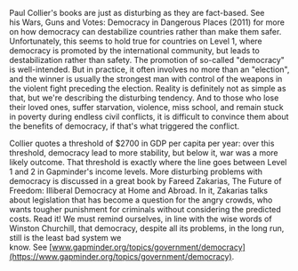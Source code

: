 
Paul Collier's books are just as disturbing as they are fact-based. See his Wars, Guns and Votes: Democracy in Dangerous Places (2011) for more on how democracy can destabilize countries rather than make them safer. Unfortunately, this seems to hold true for countries on Level 1, where democracy is promoted by the international community, but leads to destabilization rather than safety. The promotion of so-called "democracy" is well-intended. But in practice, it often involves no more than an "election", and the winner is usually the strongest man with control of the weapons in the violent fight preceding the election. Reality is definitely not as simple as that, but we're describing the disturbing tendency. And to those who lose their loved ones, suffer starvation, violence, miss school, and remain stuck in poverty during endless civil conflicts, it is difficult to convince them about the benefits of democracy, if that's what triggered the conflict.

Collier quotes a threshold of $2700 in GDP per capita per year: over this threshold, democracy lead to more stability, but below it, war was a more likely outcome. That threshold is exactly where the line goes between Level 1 and 2 in Gapminder's income levels. More disturbing problems with democracy is discussed in a great book by Fareed Zakarias, The Future of Freedom: Illiberal Democracy at Home and Abroad. In it, Zakarias talks about legislation that has become a question for the angry crowds, who wants tougher punishment for criminals without considering the predicted costs. Read it! We must remind ourselves, in line with the wise words of Winston Churchill, that democracy, despite all its problems, in the long run, still is the least bad system we know. See [www.gapminder.org/topics/government/democracy](https://www.gapminder.org/topics/government/democracy).